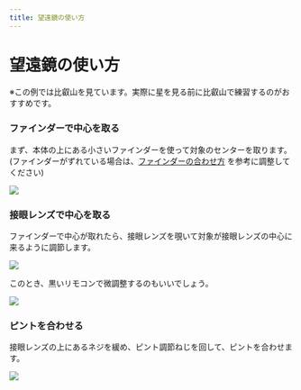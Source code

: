 ```yaml
---
title: 望遠鏡の使い方
---
```



# 望遠鏡の使い方

※この例では比叡山を見ています。実際に星を見る前に比叡山で練習するのがおすすめです。

<Steps>

### ファインダーで中心を取る

まず、本体の上にある小さいファインダーを使って対象のセンターを取ります。(ファインダーがずれている場合は、[ファインダーの合わせ方](/dome/finder) を参考に調整してください)

![](/finder.webp)

### 接眼レンズで中心を取る

ファインダーで中心が取れたら、接眼レンズを覗いて対象が接眼レンズの中心に来るように調節します。

![](/lens.webp)

このとき、黒いリモコンで微調整するのもいいでしょう。

![](/lens_remote.webp)

### ピントを合わせる

接眼レンズの上にあるネジを緩め、ピント調節ねじを回して、ピントを合わせます。

![](/lens_aj_screw.webp)

</Steps>
